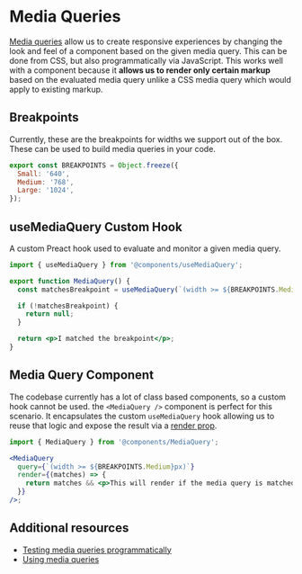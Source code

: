 

<Meta title="Fundamentals/Media Queries" />

# Media Queries

[Media queries](https://developer.mozilla.org/en-US/docs/Web/CSS/Media_Queries/Using_media_queries) allow us to create responsive experiences by changing the look and feel of a component based on the given media query. This can be done from CSS, but also programmatically via JavaScript. This works well with a component because it **allows us to render only certain markup** based on the evaluated media query unlike a CSS media query which would apply to existing markup.

## Breakpoints

Currently, these are the breakpoints for widths we support out of the box. These can be used to build media queries in your code.

```javascript
export const BREAKPOINTS = Object.freeze({
  Small: '640',
  Medium: '768',
  Large: '1024',
});
```

## useMediaQuery Custom Hook

A custom Preact hook used to evaluate and monitor a given media query.

```jsx
import { useMediaQuery } from '@components/useMediaQuery';

export function MediaQuery() {
  const matchesBreakpoint = useMediaQuery(`(width >= ${BREAKPOINTS.Medium}px)`);

  if (!matchesBreakpoint) {
    return null;
  }

  return <p>I matched the breakpoint</p>;
}
```

## Media Query Component

The codebase currently has a lot of class based components, so a custom hook cannot be used. the `<MediaQuery />` component is perfect for this scenario. It encapsulates the custom `useMediaQuery` hook allowing us to reuse that logic and expose the result via a [render prop](https://reactjs.org/docs/render-props.html).

```jsx
import { MediaQuery } from '@components/MediaQuery';

<MediaQuery
  query={`(width >= ${BREAKPOINTS.Medium}px)`}
  render={(matches) => {
    return matches && <p>This will render if the media query is matched.</p>;
  }}
/>;
```

## Additional resources

- [Testing media queries programmatically](https://developer.mozilla.org/en-US/docs/Web/CSS/Media_Queries/Testing_media_queries)
- [Using media queries](https://developer.mozilla.org/en-US/docs/Web/CSS/Media_Queries/Using_media_queries)
